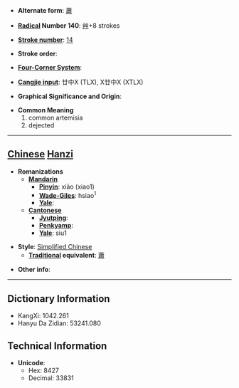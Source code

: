 * '''Alternate form''': [[蕭]]

* '''[[Wiktionary:Chinese radical index| Radical]] Number 140''': [[Wiktionary:Chinese radical index 艸|艸]]+8 strokes

* '''[[Wiktionary:Chinese total strokes index|Stroke number]]''': [[Wiktionary:Chinese total strokes index 14|14]]

* '''Stroke order''': 

* '''[[Wiktionary:Chinese four corner index|Four-Corner System]]''': 

* '''[[Wiktionary:Chinese Cangjie index|Cangjie input]]''': 廿中X (TLX), X廿中X (XTLX)

* '''Graphical Significance and Origin''': 

* '''Common Meaning'''
*#common artemisia
*# dejected


----

== [[Chinese]] [[Hanzi]] ==

* '''Romanizations'''
** '''[[Mandarin]]'''
*** '''[[Pinyin]]''': xiāo (xiao1)
*** '''[[Wade-Giles]]''': hsiao<sup>1</sup>
*** '''[[Yale]]''': 
** '''[[Cantonese]]'''
*** '''[[Jyutping]]''':
*** '''[[Penkyamp]]''': 
*** '''[[Yale]]''': siu1

* '''Style''': [[Simplified Chinese]] 
** '''[[Traditional Chinese|Traditional]] equivalent''': [[蕭]]

* '''Other info''': 

----

== Dictionary Information ==

* KangXi: 1042.261
* Hanyu Da Zidian: 53241.080

== Technical Information ==

* '''Unicode''':
** Hex: 8427
** Decimal: 33831